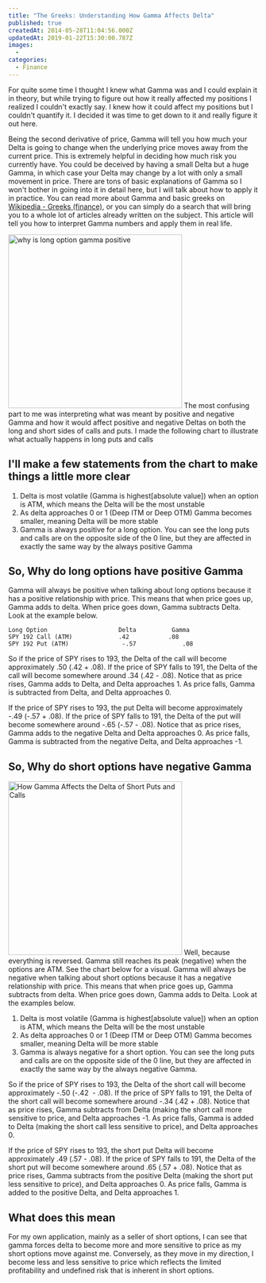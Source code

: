 ```yaml
---
title: "The Greeks: Understanding How Gamma Affects Delta"
published: true
createdAt: 2014-05-28T11:04:56.000Z
updatedAt: 2019-01-22T15:30:00.787Z
images:
  -
categories:
  - Finance
---
```


For quite some time I thought I knew what Gamma was and I could explain it in theory, but while trying to figure out
how it really affected my positions I realized I couldn't exactly say. I knew how it could affect my positions but I
couldn't quantify it. I decided it was time to get down to it and really figure it out here.

Being the second derivative of price, Gamma will tell you how much your Delta is going to change when the underlying
price moves away from the current price. This is extremely helpful in deciding how much risk you currently have. You
could be deceived by having a small Delta but a huge Gamma, in which case your Delta may change by a lot with only a
small movement in price. There are tons of basic explanations of Gamma so I won't bother in going into it in detail
here, but I will talk about how to apply it in practice. You can read more about Gamma and basic greeks on
[Wikipedia - Greeks (finance)](http://en.wikipedia.org/wiki/Greeks_%28finance%29), or you can simply do a search that
will bring you to a whole lot of articles already written on the subject. This article will tell you how to interpret
Gamma numbers and apply them in real life.

<img class='imgright' src="/media/posts/the-greeks-understanding-how-gamma-affects-delta/why-is-long-option-gamma-positive.png" alt="why is long option gamma positive" height="350" /> The most confusing part to me was interpreting what was meant by positive and negative Gamma and how it would affect positive and negative Deltas on both the long and short sides of calls and puts. I made the following chart to illustrate what actually happens in long puts and calls

## I'll make a few statements from the chart to make things a little more clear

1. Delta is most volatile (Gamma is highest[absolute value]) when an option is ATM, which means the Delta will be the
most unstable
2. As delta approaches 0 or 1 (Deep ITM or Deep OTM) Gamma becomes smaller, meaning Delta will be more stable
3. Gamma is always positive for a long option. You can see the long puts and calls are on the opposite side of the 0
line, but they are affected in exactly the same way by the always positive Gamma

## So, Why do long options have positive Gamma

Gamma will always be positive when talking about long options because it has a positive relationship with price. This
means that when price goes up, Gamma adds to delta. When price goes down, Gamma subtracts Delta. Look at the example
below.

```text
Long Option                    Delta          Gamma
SPY 192 Call (ATM)	           .42	         .08
SPY 192 Put (ATM)	            -.57	         .08
```

So if the price of SPY rises to 193, the Delta of the call will become approximately .50 (.42 + .08). If the price of
SPY falls to 191, the Delta of the call will become somewhere around .34 (.42 - .08). Notice that as price rises,
Gamma adds to Delta, and Delta approaches 1. As price falls, Gamma is subtracted from Delta, and Delta approaches 0.

If the price of SPY rises to 193, the put Delta will become approximately -.49 (-.57 + .08). If the price of SPY
falls to 191, the Delta of the put will become somewhere around -.65 (-.57 - .08). Notice that as price rises, Gamma
adds to the negative Delta and Delta approaches 0. As price falls, Gamma is subtracted from the negative Delta, and
Delta approaches -1.

## So, Why do short options have negative Gamma

<img class='imgright' src="/media/posts/the-greeks-understanding-how-gamma-affects-delta/Why-is-short-option-gamma-negative.png" alt="How Gamma Affects the Delta of Short Puts and Calls"  height="350" /> Well, because everything is reversed. Gamma still reaches its peak (negative) when the options are ATM. See the chart below for a visual. Gamma will always be negative when talking about short options because it has a negative relationship with price. This means that when price goes up, Gamma subtracts from delta. When price goes down, Gamma adds to Delta. Look at the examples below.

1. Delta is most volatile (Gamma is highest[absolute value]) when an option is ATM, which means the Delta will be the
most unstable
2. As delta approaches 0 or 1 (Deep ITM or Deep OTM) Gamma becomes smaller, meaning Delta will be more stable
3. Gamma is always negative for a short option. You can see the long puts and calls are on the opposite side of the 0
line, but they are affected in exactly the same way by the always negative Gamma.

So if the price of SPY rises to 193, the Delta of the short call will become approximately -.50 (-.42  - .08). If the
price of SPY falls to 191, the Delta of the short call will become somewhere around -.34 (.42 + .08). Notice that as
price rises, Gamma subtracts from Delta (making the short call more sensitive to price, and Delta approaches -1. As
price falls, Gamma is added to Delta (making the short call less sensitive to price), and Delta approaches 0.

If the price of SPY rises to 193, the short put Delta will become approximately .49 (.57 - .08). If the price of SPY
falls to 191, the Delta of the short put will become somewhere around .65 (.57 + .08). Notice that as price rises,
Gamma subtracts from the positive Delta (making the short put less sensitive to price), and Delta approaches 0. As
price falls, Gamma is added to the positive Delta, and Delta approaches 1.

## What does this mean

For my own application, mainly as a seller of short options, I can see that gamma forces delta to become more and
more sensitive to price as my short options move against me. Conversely, as they move in my direction, I become less
and less sensitive to price which reflects the limited profitability and undefined risk that is inherent in short
options.
